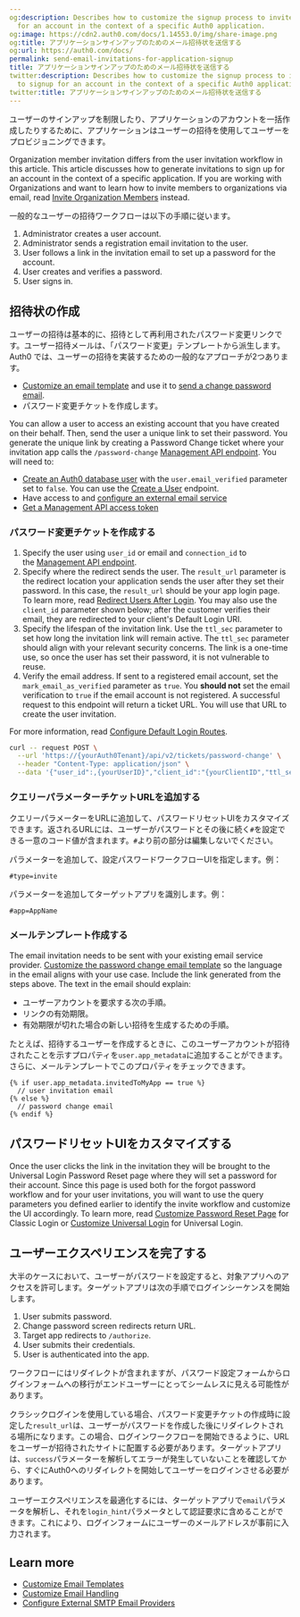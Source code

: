 ```yaml
---
og:description: Describes how to customize the signup process to invite users to signup
  for an account in the context of a specific Auth0 application.
og:image: https://cdn2.auth0.com/docs/1.14553.0/img/share-image.png
og:title: アプリケーションサインアップのためのメール招待状を送信する
og:url: https://auth0.com/docs/
permalink: send-email-invitations-for-application-signup
title: アプリケーションサインアップのためのメール招待状を送信する
twitter:description: Describes how to customize the signup process to invite users
  to signup for an account in the context of a specific Auth0 application.
twitter:title: アプリケーションサインアップのためのメール招待状を送信する
---
```


ユーザーのサインアップを制限したり、アプリケーションのアカウントを一括作成したりするために、アプリケーションはユーザーの招待を使用してユーザーをプロビジョニングできます。

<Warning>

Organization member invitation differs from the user invitation workflow in this article. This article discusses how to generate invitations to sign up for an account in the context of a specific application. If you are working with Organizations and want to learn how to invite members to organizations via email, read [Invite Organization Members](/docs/manage-users/organizations/configure-organizations/invite-members) instead.

</Warning>

一般的なユーザーの招待ワークフローは以下の手順に従います。

1. Administrator creates a user account.
2. Administrator sends a registration email invitation to the user.
3. User follows a link in the invitation email to set up a password for the account.
4. User creates and verifies a password.
5. User signs in.

## 招待状の作成

ユーザーの招待は基本的に、招待として再利用されたパスワード変更リンクです。ユーザー招待メールは、「パスワード変更」テンプレートから派生します。Auth0 では、ユーザーの招待を実装するための一般的なアプローチが2つあります。

* [Customize an email template](/docs/customize/email/email-templates) and use it to [send a change password email](/docs/customize/email/manage-email-flow).
* パスワード変更チケットを作成します。

You can allow a user to access an existing account that you have created on their behalf. Then, send the user a unique link to set their password. You generate the unique link by creating a Password Change ticket where your invitation app calls the `/password-change` [Management API endpoint](https://auth0.com/docs/api/management/v2/#!/Tickets/post_password_change). You will need to:

* [Create an Auth0 database user](/docs/authenticate/database-connections) with the `user.email_verified` parameter set to `false`. You can use the [Create a User](https://auth0.com/docs/api/management/v2/#!/Users/post_users) endpoint.
* Have access to and [configure an external email service](/docs/customize/email/smtp-email-providers)
* [Get a Management API access token](/docs/secure/tokens/access-tokens/management-api-access-tokens/get-management-api-access-tokens-for-testing)

### パスワード変更チケットを作成する

1. Specify the user using `user_id` or email and `connection_id` to the [Management API endpoint](https://auth0.com/docs/api/management/v2#!/Tickets/post_password_change).
2. Specify where the redirect sends the user. The `result_url` parameter is the redirect location your application sends the user after they set their password. In this case, the `result_url` should be your app login page. To learn more, read [Redirect Users After Login](/docs/authenticate/login/redirect-users-after-login). You may also use the `client_id` parameter shown below; after the customer verifies their email, they are redirected to your client's Default Login URI.
3. Specify the lifespan of the invitation link. Use the `ttl_sec` parameter to set how long the invitation link will remain active. The `ttl_sec` parameter should align with your relevant security concerns. The link is a one-time use, so once the user has set their password, it is not vulnerable to reuse.
4. Verify the email address. If sent to a registered email account, set the `mark_email_as_verified` parameter as `true`. You **should not** set the email verification to `true` if the email account is not registered. A successful request to this endpoint will return a ticket URL. You will use that URL to create the user invitation.

For more information, read [Configure Default Login Routes](/docs/authenticate/login/auth0-universal-login/configure-default-login-routes).

```bash lines
curl -- request POST \
  --url 'https://{yourAuth0Tenant}/api/v2/tickets/password-change' \
  --header "Content-Type: application/json" \
  --data '{"user_id":,{yourUserID}","client_id":"{yourClientID","ttl_sec":0,"mark_email_as_verified":true,"includeEmailInRedirect":false}'
```






### クエリーパラメーターチケットURLを追加する

クエリーパラメーターをURLに追加して、パスワードリセットUIをカスタマイズできます。返されるURLには、ユーザーがパスワードとその後に続く`#`を設定できる一意のコード値が含まれます。`#`より前の部分は編集しないでください。

パラメーターを追加して、設定パスワードワークフローUIを指定します。例：

```http lines
#type=invite
```






パラメーターを追加してターゲットアプリを識別します。例：

```http lines
#app=AppName
```






### メールテンプレート作成する

The email invitation needs to be sent with your existing email service provider. [Customize the password change email template](/docs/customize/email/email-templates) so the language in the email aligns with your use case. Include the link generated from the steps above. The text in the email should explain:

* ユーザーアカウントを要求する次の手順。
* リンクの有効期限。
* 有効期限が切れた場合の新しい招待を生成するための手順。

たとえば、招待するユーザーを作成するときに、このユーザーアカウントが招待されたことを示すプロパティを`user.app_metadata`に追加することができます。さらに、メールテンプレートでこのプロパティをチェックできます。

```liquid lines
{% if user.app_metadata.invitedToMyApp == true %}
  // user invitation email
{% else %}
  // password change email
{% endif %}
```






## パスワードリセットUIをカスタマイズする

Once the user clicks the link in the invitation they will be brought to the <Tooltip tip="Universal Login: Your application redirects to Universal Login, hosted on Auth0's Authorization Server, to verify a user's identity." cta="View Glossary" href="/docs/glossary?term=Universal+Login">Universal Login</Tooltip> Password Reset page where they will set a password for their account. Since this page is used both for the forgot password workflow and for your user invitations, you will want to use the query parameters you defined earlier to identify the invite workflow and customize the UI accordingly. To learn more, read [Customize Password Reset Page](/docs/customize/login-pages/classic-login/customize-password-reset-page) for Classic Login or [Customize Universal Login](/docs/customize/login-pages/universal-login) for Universal Login.

## ユーザーエクスペリエンスを完了する

大半のケースにおいて、ユーザーがパスワードを設定すると、対象アプリへのアクセスを許可します。ターゲットアプリは次の手順でログインシーケンスを開始します。

1. User submits password.
2. Change password screen redirects return URL.
3. Target app redirects to `/authorize`.
4. User submits their credentials.
5. User is authenticated into the app.

ワークフローにはリダイレクトが含まれますが、パスワード設定フォームからログインフォームへの移行がエンドユーザーにとってシームレスに見える可能性があります。

クラシックログインを使用している場合、パスワード変更チケットの作成時に設定した`result_url`は、ユーザーがパスワードを作成した後にリダイレクトされる場所になります。この場合、ログインワークフローを開始できるように、URLをユーザーが招待されたサイトに配置する必要があります。ターゲットアプリは、`success`パラメーターを解析してエラーが発生していないことを確認してから、すぐにAuth0へのリダイレクトを開始してユーザーをログインさせる必要があります。

ユーザーエクスペリエンスを最適化するには、ターゲットアプリで`email`パラメータを解析し、それを`login_hint`パラメータとして認証要求に含めることができます。これにより、ログインフォームにユーザーのメールアドレスが事前に入力されます。

## Learn more

* [Customize Email Templates](/docs/customize/email/email-templates)
* [Customize Email Handling](/docs/customize/email/manage-email-flow)
* [Configure External SMTP Email Providers](/docs/customize/email/smtp-email-providers)
